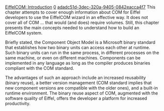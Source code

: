 [[Property:title|EiffelCOM: Introduction]]
[[Property:weight|0]]
[[Property:uuid|adadc51d-3dec-320a-9405-0842eacca4f7]]
This chapter attempts to cover enough information about COM for Eiffel developers to use the EiffelCOM wizard in an effective way. It does not cover all of COM ... that would (and does) require volumes. Still, this chapter presents the main concepts needed to understand how to build an EiffelCOM system. 

Briefly stated, the Component Object Model is a Microsoft binary standard that establishes how two binary units can access each other at runtime. Such binary units can run in the same process, in different processes on the same machine, or even on different machines. Components can be implemented in any language as long as the compiler produces binaries compliant with the COM standard. 

The advantages of such an approach include an increased reusability (binary reuse), a better version management (COM standard implies that new component versions are compatible with the older ones), and a built-in runtime environment. The binary reuse aspect of COM, augmented with the software quality of Eiffel, offers the developer a platform for increased productivity. 


{{seealso|<br/>
[[EiffelCOM Library| EiffelCOM library]]  <br/>
[[COM Concepts|COM Concepts]]  <br/>
[[COM Interfaces| COM Interfaces]]  <br/>
[[Coclass| Coclasses]]  <br/>
[[The Component Location|Component Location]]  <br/>
[[Access Type|Access Type]]  <br/>
[[Deeper into COM|Deeper into COM]]  }}




